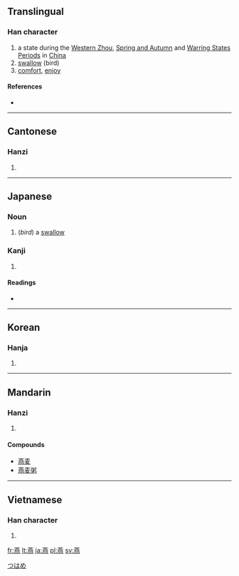 {{see|鷰}}
==Translingual==
{{Han stroke|[[Image:燕-order.gif]]}}

===Han character===
{{Han char|rn=86|rad=火|as=12|sn=16|four=4433<sub>1</sub>|canj=廿中心火 (TLPF)}}

# a state during the [[w:Western Zhou|Western Zhou]], [[w:Spring and Autumn|Spring and Autumn]] and [[w:Warring States Period|Warring States Periods]] in [[China]]
# [[swallow]] (bird)
# [[comfort]], [[enjoy]]

====References====
* {{Han ref|kx=0683.160|dkj=19429|dj=1095.130|hdz=32239.060|uh=71D5|ud=29141|bh=BF50|bd=48976}}

----

==Cantonese==

===Hanzi===
{{yue-hanzi|jyut=|y=[[yin1]], [[yin3]]}}

# {{defn|Cantonese|sort=火12}}

----

==Japanese==

===Noun===
{{ja-noun|k|hira=つばめ|rom=tsubame|hidx=つはめ}}

# (''bird'') a [[swallow]]

===Kanji===
{{ja-kanji|grade=|rs=火12}}

# {{defn|Japanese}}

====Readings====
* {{ja-readings|on=[[えん]] (en)|kun=[[つばめ]] (tsubame)}}

[[Category:ja:Birds|つはめ]]

----

==Korean==

===Hanja===
{{ko-hanja|hangeul=연|eumhun=|rv=yeon|mr=yŏn|y=yen}}

# {{defn|Korean|sort=火12}}

----

==Mandarin==

===Hanzi===
{{cmn-hanzi|pin=[[yān]] ([[yan1]]), [[yàn]] ([[yan4]])|wg=[[yen1|yen<sup>1</sup>]], [[yen4|yen<sup>4</sup>]]}}

# {{defn|Mandarin|sort=火12}}

====Compounds====
* [[燕麦]]
* [[燕麦粥]]

----

==Vietnamese==

===Han character===
{{vi-hantu|[[yến]], [[én]], [[yên]]|rs=火12}}

# {{defn|Vietnamese|sort=火12}}

[[fr:燕]]
[[lt:燕]]
[[ja:燕]]
[[pl:燕]]
[[sv:燕]]